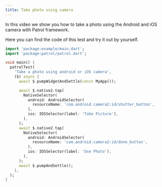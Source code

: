 ```yaml
---
title: Take photo using camera
---
```


In this video we show you how to take a photo using the Android and iOS camera with Patrol framework.

Here you can find the code of this test and try it out by yourself.

```dart title="integration_test/take_a_photo_test.dart"
import 'package:example/main.dart';
import 'package:patrol/patrol.dart';

void main() {
  patrolTest(
    'Take a photo using android or iOS camera',
    ($) async {
      await $.pumpWidgetAndSettle(const MyApp());

      await $.native2.tap(
        NativeSelector(
          android: AndroidSelector(
            resourceName: 'com.android.camera2:id/shutter_button',
          ),
          ios: IOSSelector(label: 'Take Picture'),
        ),
      );
      await $.native2.tap(
        NativeSelector(
          android: AndroidSelector(
            resourceName: 'com.android.camera2:id/done_button',
          ),
          ios: IOSSelector(label: 'Use Photo'),
        ),
      );
      await $.pumpAndSettle();
    },
  );
}
```
